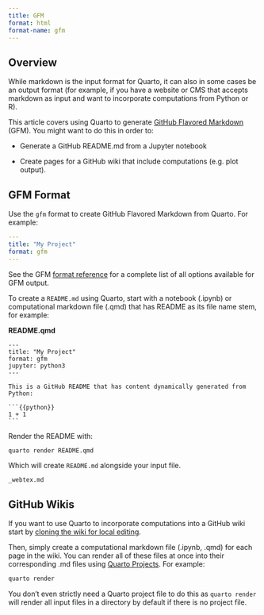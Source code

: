 ```yaml
---
title: GFM
format: html 
format-name: gfm
---
```


## Overview

While markdown is the input format for Quarto, it can also in some cases be an output format (for example, if you have a website or CMS that accepts markdown as input and want to incorporate computations from Python or R).

This article covers using Quarto to generate [GitHub Flavored Markdown](https://github.github.com/gfm/) (GFM). You might want to do this in order to:

-   Generate a GitHub README.md from a Jupyter notebook

-   Create pages for a GitHub wiki that include computations (e.g. plot output).

## GFM Format

Use the `gfm` format to create GitHub Flavored Markdown from Quarto. For example:

``` yaml
---
title: "My Project"
format: gfm
---
```

See the GFM [format reference](../reference/formats/markdown/gfm.qmd) for a complete list of all options available for GFM output.

To create a `README.md` using Quarto, start with a notebook (.ipynb) or computational markdown file (.qmd) that has README as its file name stem, for example:

**README.qmd**

    ---
    title: "My Project"
    format: gfm
    jupyter: python3
    ---

    This is a GitHub README that has content dynamically generated from Python:
      
    ```{{python}}
    1 + 1
    ```

Render the README with:

``` bash
quarto render README.qmd
```

Which will create `README.md` alongside your input file.

```.include
_webtex.md
```

## GitHub Wikis

If you want to use Quarto to incorporate computations into a GitHub wiki start by [cloning the wiki for local editing](https://docs.github.com/en/communities/documenting-your-project-with-wikis/adding-or-editing-wiki-pages#adding-or-editing-wiki-pages-locally).

Then, simply create a computational markdown file (.ipynb, .qmd) for each page in the wiki. You can render all of these files at once into their corresponding .md files using [Quarto Projects](../projects/quarto-projects.qmd). For example:

``` bash
quarto render
```

You don't even strictly need a Quarto project file to do this as `quarto render` will render all input files in a directory by default if there is no project file.
